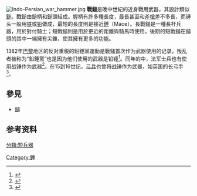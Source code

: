 {{Otheruses|戰鎚}}
[[Image:Indo-Persian_war_hammer.jpg|thumb]]
'''戰鎚'''是晚中世紀的近身戰用武器，其設計類似[[鎚|鎚]]。戰鎚由鎚柄和鎚頭組成。握柄有許多種長度，最長甚至和[[斧槍|斧槍]]差不多長，而锤头一般用[[铁|铁]]或[[铅|铅]]做成，最短的長度則是接近[[錘|錘]]（Mace）。長戰鎚是一種長杆兵器，用於對付騎士；短戰鎚則是用於更近的距離與騎馬時使用。後期的短戰鎚在鎚頭的其中一端擁有尖錐，使其擁有更多的功能。

1382年[[巴黎|巴黎]]地区的反对重税的鉛錘黨運動是戰鎚首次作为武器使用的记录，叛乱者被称为“鉛錘黨”也是因为他们使用的武器是铅锤<ref>{{cite book |title= A distant Mirror |url= https://archive.org/details/distantmirrorcal0000tuch |last= Tuchman |first= Barbara |year=1979 |publisher=Penguin |location= London |isbn=0140054073 |page= [https://archive.org/details/distantmirrorcal0000tuch/page/380 380]}}</ref>。同年的{{le|罗斯贝克战役|Battle of Roosebeke}}中，法军士兵也有使用战锤作为武器<ref>{{cite book |title=Chronicles of Froissart |last=Bourchier |first=John |year= 1523|editor1-first=G.C. |editor1-last=Macaulay|publisher= |location=London|page=288|edition=1924 |url=http://ehistory.osu.edu/osu/books/Froissart/index.cfm?page=0288 |archiveurl=https://web.archive.org/web/20120223162021/http://ehistory.osu.edu/osu/books/Froissart/index.cfm?page=0288 |archivedate=2012-02-23}}</ref>。在15到16世纪，[[弓兵|弓兵]]也曾将战锤作为武器，如英国的长弓手<ref>{{cite book |title=The Great Warbow|last=Strickland |first=Matthew |last2=Hardy |first2=Robert  |year=2005 |publisher=Sutton |location=Stroud |isbn=0750931671 |pages=337;364}}</ref>。

==參見==
*[[鎚|鎚]]

==参考资料==
{{reflist}}

[[分類:短兵器|分類:短兵器]]
[[Category:錘|Category:錘]]